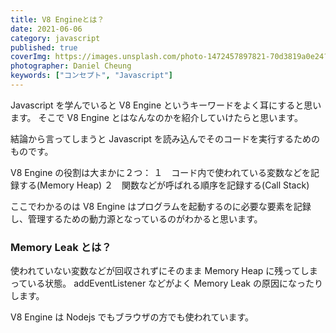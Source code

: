 ```yaml
---
title: V8 Engineとは？
date: 2021-06-06
category: javascript
published: true
coverImg: https://images.unsplash.com/photo-1472457897821-70d3819a0e24?ixlib=rb-1.2.1&ixid=MnwxMjA3fDB8MHxwaG90by1wYWdlfHx8fGVufDB8fHx8&auto=format&fit=crop&w=1649&q=80
photographer: Daniel Cheung
keywords: ["コンセプト", "Javascript"]
---
```


Javascript を学んでいると V8 Engine というキーワードをよく耳にすると思います。
そこで V8 Engine とはなんなのかを紹介していけたらと思います。

結論から言ってしまうと Javascript を読み込んでそのコードを実行するためのものです。

V8 Engine の役割は大まかに２つ：
１　コード内で使われている変数などを記録する(Memory Heap)
２　関数などが呼ばれる順序を記録する(Call Stack)

ここでわかるのは V8 Engine はプログラムを起動するのに必要な要素を記録し、管理するための動力源となっているのがわかると思います。

### Memory Leak とは？

使われていない変数などが回収されずにそのまま Memory Heap に残ってしまっている状態。
addEventListener などがよく Memory Leak の原因になったりします。

V8 Engine は Nodejs でもブラウザの方でも使われています。
